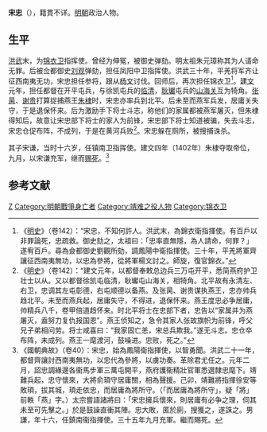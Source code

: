 {{Otheruses|宋忠|other=同名或類似名的其它條目描述}}
'''宋忠'''（{{bd|？||1399年}}），籍貫不详。[[明朝|明朝]]政治人物。

== 生平 ==
[[洪武|洪武]]末，为[[锦衣卫|锦衣卫]]指挥使。曾经为伸冤，被御史弹劾。明太祖朱元璋称其为人请命无罪。后被佥都御史[[刘观|刘观]]弹劾，担任凤阳中卫指挥使。洪武三十年，平羌将军齐让征西南夷无功，宋忠担任参将，跟从[[楊文_(洪武總兵)|杨文]]讨伐。回师后，再次担任锦衣卫<ref>《[[明史|明史]]》（卷142）：“宋忠，不知何許人。洪武末，為錦衣衛指揮使。有百戶以非罪論死，忠疏救。御史劾之，太祖曰：「忠率直無隱，為人請命，何罪？」遂宥百戶。尋為僉都御史劉觀所劾，調鳳陽中衛指揮使。三十年，平羌將軍齊讓征西南夷無功，以忠為參將，從將軍楊文討之。師旋，復官錦衣。”</ref>。[[建文|建文]]元年，担任都督在开平屯兵，与徐凯屯兵的[[臨清州|临清]]，[[耿瓛|耿瓛]]屯兵的[[山海关|山海关]]互为犄角。[[張昺_(建文將領)|张昺]]、[[谢贵|谢贵]]打算捉捕燕王[[朱棣|朱棣]]时，宋忠亦率兵到北平。后未至而燕军兵发，居庸关失守，于是退保怀来。后为激励手下将士斗志，称他们的家属都被燕军屠灭，但朱棣得知后，故意让宋忠部下将士的家人为前锋，宋忠部下将士知道被骗，失去斗志，宋忠仓促布阵，不成列，于是在黄河兵败<ref>《[[明史|明史]]》（卷142）：“建文元年，以都督奉敕总边兵三万屯开平，悉简燕府护卫壮士以从。又以都督徐凯屯临清，耿瓛屯山海关，相犄角。北平故有永清左、右卫，忠调其左屯彰德，右屯顺德以备燕。及张昺、谢贵谋执燕王，忠亦帅兵趋北平。未至而燕兵起，居庸失守，不得进，退保怀来。燕王度忠必争居庸，帅精兵八千，卷甲倍道趋怀来。时北平将士在忠部下者，忠告以“家属并为燕屠灭，盍努力复仇报国恩”。燕王侦知之，急令其家人张故旗帜为前锋，呼父兄子弟相问劳。将士咸喜曰：“我家固亡恙，宋总兵欺我。”遂无斗志。忠仓卒布阵，未成列。燕王一麾渡河，鼓噪进。忠败，死之。”</ref>。宋忠躲在厕所，被搜捕诛杀。

其子宋谦，当时十六岁，任镇南卫指挥使。建文四年（1402年）朱棣夺取帝位，九月，以宋谦充军，继而[[赐死|赐死]]。<ref>《國朝典故》（卷40）：宋忠，始為鳳陽衛指揮使，以智勇聞。洪武二十一年，都督齊讓討西南夷無功，以忠代為參將，以虜功奏。革除君尤任之。元年二月，詔忠調緣邊各衞馬步軍三萬屯開平，燕府護衞精壯官軍悉選隸忠麾下。靖難兵起，忠守懷來，大將俞頊守居庸關，相為聲援。己卯，靖難將指揮徐安等敗頊，拔其城，頊走依忠，而居庸為將所守。（「而居庸為將所守」，疑「將」前軼「燕」字。）太宗嘗語諸將曰：「宋忠擁兵懷來，則居庸有必争之理，伺其未至可先擊之。」於是鼓譟直衝其陣。忠大敗，匿於廁，搜獲之，遂誅之。男謙，年十六，任鎮南衞指揮使。三十五年九月充軍。繼而賜死。</ref>

==参考文献==
{{wikisource|明史/卷142}}
{{Reflist}}

{{DEFAULTSORT:S}}
[[Category:宋姓|Z]]
[[Category:明朝戰爭身亡者|Category:明朝戰爭身亡者]]
[[Category:靖难之役人物|Category:靖难之役人物]]
[[Category:锦衣卫|Category:锦衣卫]]